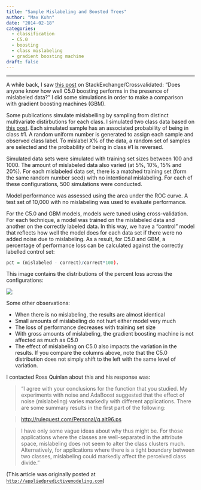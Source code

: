 ```yaml
---
title: "Sample Mislabeling and Boosted Trees"
author: "Max Kuhn"
date: "2014-02-18"
categories:
  - classification
  - C5.0
  - boosting
  - class mislabeling
  - gradient boosting machine
draft: false
--- 
```


<hr>

A while back, I saw [this post](https://stats.stackexchange.com/questions/77281/c5-0-boosting-and-mislabeled-data) on StackExchange/Crossvalidated: "Does anyone know how well C5.0 boosting performs in the presence of mislabeled data?" I did some simulations in order to make a comparison with gradient boosting machines (GBM).

Some publications simulate mislabelling by sampling from distinct multivariate distirbutions for each class. I simulated two class data based on [this post](../benchmarking-machine-learning-models-using-simulation/). Each simulated sample has an associated probability of being in class #1. A random uniform number is generated to assign each sample and observed class label. To mislabel X% of the data, a random set of samples are selected and the probability of being in class #1 is reversed.


Simulated data sets were simulated with training set sizes between 100 and 1000. The amount of mislabeled data also varied (at 5%, 10%, 15% and 20%). For each mislabeled data set, there is a matched training set (form the same random number seed) with no intentional mislabeling. For each of these configurations, 500 simulations were conducted.

Model performance was assessed using the area under the ROC curve. A test set of 10,000 with no mislabeling was used to evaluate performance.

For the C5.0 and GBM models, models were tuned using cross-validation. For each technique, a model was trained on the mislabeled data and another on the correctly labeled data. In this way, we have a "control" model that reflects how well the model does for each data set if there were no added noise due to mislabeling. As a result, for C5.0 and GBM, a percentage of performance loss can be calculated against the correctly labelled control set:

```r
pct = (mislabeled - correct)/correct*100). 
```

This image contains the distributions of the percent loss across the configurations:

![](densities.png){fig-align="center"}

Some other observations:

 * When there is no mislabeling, the results are almost identical
 * Small amounts of mislabeling do not hurt either model very much
 * The loss of performance decreases with training set size
 * With gross amounts of mislabeling, the gradient boosting machine is not affected as much as C5.0 
 * The effect of mislabeling on C5.0 also impacts the variation in the results. If you compare the columns above, note that the C5.0 distribution does not simply shift to the left with the same level of variation.

I contacted Ross Quinlan about this and his response was:

> "I agree with your conclusions for the function that you studied.
My experiments with noise and AdaBoost suggested that the effect
of noise (mislabeling) varies markedly with different applications. There are some summary results in the first part of the following:

>    [http://rulequest.com/Personal/q.alt96.ps](http://rulequest.com/Personal/q.alt96.ps)

>I have only some vague ideas about why thus might be.  For those
applications where the classes are well-separated in the attribute
space, mislabeling does not seem to alter the class clusters much.
Alternatively, for applications where there is a tight boundary
between two classes, mislabeling could markedly affect the
perceived class divide."

(This article was originally posted at [`http://appliedpredictivemodeling.com`](https://appliedpredictivemodeling.com/blog/2014/2/18/p7ekgrnv5rme1r0t7kq5p5egu8h9se))